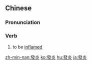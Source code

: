 {{also|发炎}}
==Chinese==
{{zh-forms|s=发炎}}

===Pronunciation===
{{zh-pron
|m=fāyán
|c=faat3 jim4
|h=pfs=fat-yàm
|ma=Zh-fayán.ogg
|mn=hoat-iām
|cat=v
}}

===Verb===
{{zh-verb}}

# to be [[inflamed]]

{{zh-cat|Advanced}}

[[zh-min-nan:發炎]]
[[ko:發炎]]
[[hu:發炎]]
[[ja:發炎]]